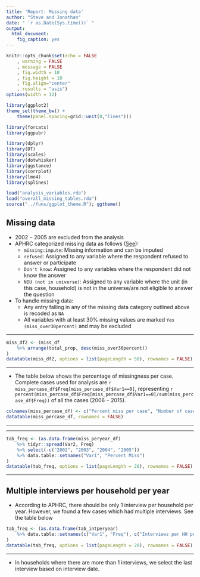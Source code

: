 ```yaml
---
title: 'Report: Missing data'
author: "Steve and Jonathan"
date: " `r as.Date(Sys.time())` "
output:
  html_document:
    fig_caption: yes
---
```



```r
knitr::opts_chunk$set(echo = FALSE
	, warning = FALSE
	, message = FALSE
	, fig.width = 10
	, fig.height = 10
	, fig.align="center"
	, results = "asis")
options(width = 12)

library(ggplot2)
theme_set(theme_bw() +
	theme(panel.spacing=grid::unit(0,"lines")))

library(forcats)
library(ggpubr)

library(dplyr)
library(DT)
library(scales)
library(dotwhisker)
library(ggstance)
library(corrplot)
library(lme4)
library(splines)

load("analysis_variables.rda")
load("overall_missing_tables.rda")
source("../funs/ggplot_theme.R"); ggtheme()

```

## Missing data

-  $2002 - 2005$ are excluded from the analysis
- APHRC categorized missing data as follows ([See](./docs/ddi-documentation-english-54.pdf)):
	- `missing:impute`: Missing information and can be imputed
	- `refused`: Assigned to any variable where the respondent refused to answer or participate
	- `Don't know`: Assigned to any variables where the respondent did not know the answer
	- `NIU (not in universe)`: Assigned to any variable where the unit (in this case, household) is not in the universe/are not eligible to answer the question

- To handle missing data:
	- Any entry falling in any of the missing data category outlined above is recoded as `NA` 
	- All variables with at least $30\%$ missing values are marked `Yes (miss_over30percent)` and may be excluded


\vspace*{2cm}
****


```r
miss_df2 <- (miss_df
	%>% arrange(total_prop, desc(miss_over30percent))
)
datatable(miss_df2, options = list(pageLength = 50), rownames = FALSE)
```

\vspace*{2cm}
****

- The table below shows the percentage of missingness per case. Complete cases used for analysis are `r miss_percase_df$Freq[miss_percase_df$Var1==0]`, representing `r percent(miss_percase_df$Freq[miss_percase_df$Var1==0]/sum(miss_percase_df$Freq))` of all the cases ($2006 - 2015$).

```r
colnames(miss_percase_df) <- c("Percent miss per case", "Number of cases")
datatable(miss_percase_df, rownames = FALSE)
```

\vspace*{2cm}
****


\vspace*{2cm}
****

```r
tab_freq <- (as.data.frame(miss_peryear_df)
	%>% tidyr::spread(Var2, Freq)
	%>% select(-c("2002", "2003", "2004", "2005"))
	%>% data.table::setnames("Var1", "Percent Miss")
)
datatable(tab_freq, options = list(pageLength = 20), rownames = FALSE)
```

\vspace*{2cm}
****

## Multiple interviews per household per year

- According to APHRC, there should be only 1 interview per household per year. However, we found a few cases which had multiple interviews. See the table below


```r
tab_freq <- (as.data.frame(tab_intperyear)
	%>% data.table::setnames(c("Var1", "Freq"), c("Interviews per HH per year", "Total"))
)
datatable(tab_freq, options = list(pageLength = 20), rownames = FALSE)
```

\vspace*{2cm}
****

- In households where there are more than 1 interviews, we select the last interview based on interview date.


